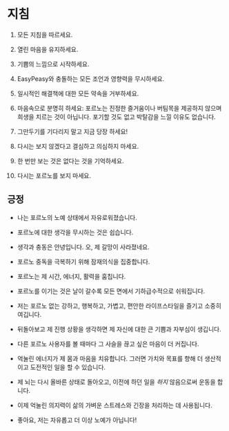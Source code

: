 # 지침

1.  모든 지침을 따르세요.

2.  열린 마음을 유지하세요.

3.  기쁨의 느낌으로 시작하세요.

4.  EasyPeasy와 충돌하는 모든 조언과 영향력을 무시하세요.

5.  일시적인 해결책에 대한 모든 약속을 거부하세요.

6.  마음속으로 분명히 하세요: 포르노는 진정한 즐거움이나 버팀목을 제공하지 않으며 희생을 치르는 것이 아닙니다. 포기할 것도 없고 박탈감을 느낄 이유도 없습니다.

7.  그만두기를 기다리지 말고 지금 당장 하세요!

8.  다시는 보지 않겠다고 결심하고 의심하지 마세요.

9.  한 번만 보는 것은 없다는 것을 기억하세요.

10.  다시는 포르노를 보지 마세요.

## 긍정

-  나는 포르노의 노예 상태에서 자유로워졌습니다.

-  포르노에 대한 생각을 무시하는 것은 쉽습니다.

-  생각과 충동은 안녕입니다. 오, 제 갈망이 사라졌네요.

-  포르노 중독을 극복하기 위해 잠재의식을 집중합니다.

-  포르노는 제 시간, 에너지, 활력을 훔칩니다.

-  포르노를 이기는 것은 날이 갈수록 모든 면에서 기하급수적으로 쉬워집니다.

-  저는 포르노 없는 강하고, 행복하고, 가볍고, 편안한 라이프스타일을 즐기고 소중히 여깁니다.

-  뒤돌아보고 제 진행 상황을 생각하면 제 자신에 대한 큰 기쁨과 자부심이 생깁니다.

-  다른 포르노 사용자를 볼 때마다 그 사슬을 끊고 싶은 마음이 더 커집니다.

-  억눌린 에너지가 제 몸과 마음을 치유합니다. 그러면 가치와 목표를 향해 더 생산적이고 도전적인 일을 할 수 있습니다.

-  제 뇌는 다시 올바른 상태로 돌아오고, 이전에 하던 일을 *하지* 않음으로써 운동을 합니다.

-  이제 억눌린 의지력이 삶의 가벼운 스트레스와 긴장을 처리하는 데 사용됩니다.

-  좋아요, 저는 자유롭고 더 이상 노예가 아닙니다!